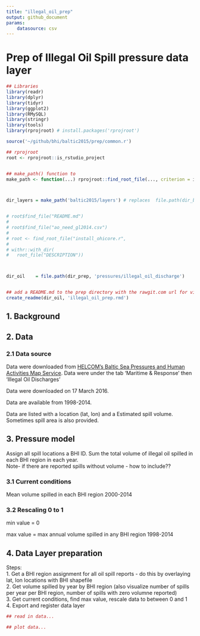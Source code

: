 ```yaml
---
title: "illegal_oil_prep"
output: github_document
params: 
    datasource: csv
---
```

# Prep of Illegal Oil Spill pressure data layer

```r

## Libraries
library(readr)
library(dplyr)
library(tidyr)
library(ggplot2)
library(RMySQL)
library(stringr)
library(tools)
library(rprojroot) # install.packages('rprojroot')

source('~/github/bhi/baltic2015/prep/common.r')

## rprojroot
root <- rprojroot::is_rstudio_project


## make_path() function to 
make_path <- function(...) rprojroot::find_root_file(..., criterion = is_rstudio_project)



dir_layers = make_path('baltic2015/layers') # replaces  file.path(dir_baltic, 'layers')


# root$find_file("README.md")
# 
# root$find_file("ao_need_gl2014.csv")
# 
# root <- find_root_file("install_ohicore.r", 
# 
# withr::with_dir(
#   root_file("DESCRIPTION"))



dir_oil    = file.path(dir_prep, 'pressures/illegal_oil_discharge')


## add a README.md to the prep directory with the rawgit.com url for viewing on GitHub
create_readme(dir_oil, 'illegal_oil_prep.rmd') 
```

## 1. Background


## 2. Data

### 2.1 Data source
Data were downloaded from [HELCOM's Baltic Sea Pressures and Human Activities Map Service](http://maps.helcom.fi/website/Pressures/index.html). Data were under the tab 'Maritime & Response' then 'Illegal Oil Discharges'

Data were downloaded on 17 March 2016.  

Data are available from 1998-2014. 

Data are listed with a location (lat, lon) and a Estimated spill volume. Sometimes spill area is also provided.  

## 3. Pressure model
Assign all spill locations a BHI ID. Sum the total volume of illegal oil spilled in each BHI region in each year.  
Note- if there are reported spills without volume - how to include??

### 3.1 Current conditions

Mean volume spilled in each BHI region 2000-2014

### 3.2 Rescaling 0 to 1

min value =  0

max value =  max annual volume spilled in any BHI region 1998-2014


## 4. Data Layer preparation

Steps:  
1. Get a BHI region assignment for all oil spill reports - do this by overlaying lat, lon locations with BHI shapefile  
2. Get volume spilled by year by BHI region (also visualize number of spills per year per BHI region, number of spills with zero volumne reported)  
3. Get current conditions, find max value, rescale data to between 0 and 1  
4. Export and register data layer
```r
## read in data...

## plot data...

```
